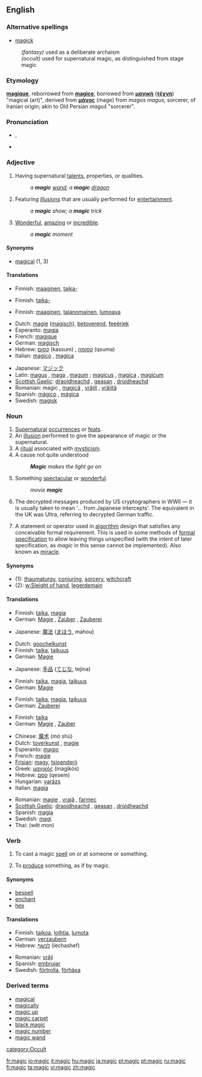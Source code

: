 {{wikipedia}}
==English==

===Alternative spellings===
*[[magick]]
:''(fantasy)'' used as a deliberate archaism
:''(occult)'' used for supernatural magic, as distinguished from stage magic

===Etymology===
{{F.}} '''[[magique]]''', reborrowed from {{L.}} '''[[magice]]''', borrowed from {{AGr.}} '''[[μαγική]]''' ('''[[τέχνη]]''') "magical (art)", derived from '''[[μάγος]]''' (mage) from ''magos magus'', sorcerer, of Iranian origin; akin to Old Persian ''maguš'' "sorcerer".

===Pronunciation===
*{{IPA|/ˈmædʒɪk/}}, {{SAMPA|/ˈm{dZIk/}}
*{{audio|en-us-magic.ogg|Audio (US)}}
*:{{rhymes|ædʒɪk}}

===Adjective===
{{en-adj|-}}

# Having supernatural [[talent]]s, properties, or qualities.
#: ''a '''magic''' [[wand]]; a '''magic''' [[dragon]]''
# Featuring [[illusions]] that are usually performed for [[entertainment]].
#: ''a '''magic''' show; a '''magic''' trick'' 
# [[wonderful|Wonderful]], [[amazing]] or [[incredible]].
#: ''a '''magic''' moment''

====Synonyms====
*[[magical]] (1, 3)

====Translations====
{{trans-top|having supernatural talents, properties, or qualities}}
*Finnish: [[maaginen]], [[taika-]]
{{trans-mid}}
{{trans-bottom}}

{{trans-top|featuring illusions that are usually performed for entertainment}}
*Finnish: [[taika-]]
{{trans-mid}}
{{trans-bottom}}

{{trans-top|wonderful, amazing or incredible}}
*Finnish: [[maaginen]], [[taianomainen]], [[lumoava]]
{{trans-mid}}
{{trans-bottom}}

{{trans-top|Translations to categorise}}
{{rfc-trans}}
*Dutch: [[magie]] ([[magisch]]), [[betoverend]], [[feeëriek]]
*Esperanto: [[magia]]
*French: [[magique]]
*German: [[magisch]]
*Hebrew: [[קסום]] (kassum) {{m}}, [[קסומה]] (qsuma) {{f}}
*Italian: [[magico]] {{m}}, [[magica]] {{f}}
{{trans-mid}}
*Japanese: [[マジック]]
*Latin: [[magus]] {{m}}, [[maga]] {{f}}, [[magum]] {{n}}; [[magicus]] {{m}}, [[magica]] {{f}}, [[magicum]] {{n}}
*[[Scottish Gaelic]]: [[draoidheachd]] {{f}}, [[geasan]] {{m}}, [[drùidheachd]] {{f}}
*Romanian: magic {{m}}, [[magică]] {{f}}, [[vrăjit]] {{m}}, [[vrăjită]] {{f}}
*Spanish: [[mágico]] {{m}}, [[mágica]] {{f}}
*Swedish: [[magisk]]
{{trans-bottom}}

===Noun===
{{en-noun|-}}

# [[supernatural|Supernatural]] [[occur]]rences or [[feat]]s.
# An [[illusion]] performed to give the appearance of magic or the supernatural.
# A [[ritual]] associated with [[mysticism]].
# A cause not quite understood
#: '''''Magic''' makes the light go on''
# Something [[spectacular]] or [[wonderful]].
#: ''movie '''magic'''''
# The decrypted messages produced by US cryptographers in WWII &mdash; it is usually taken to mean '... from Japanese intercepts'. The equivalent in the UK was Ultra, referring to decrypted German traffic.
# {{computing}} A statement or operator used in [[algorithm]] design that satisfies any conceivable formal requirement. This is used in some methods of [[formal specification]] to allow leaving things unspecified (with the intent of later specification, as ''magic'' in this sense cannot be implemented). Also known as [[miracle]].

====Synonyms====
*(1): [[thaumaturgy]], [[conjuring]], [[sorcery]], [[witchcraft]]
*(2): [[w:Sleight of hand]], [[legerdemain]]

====Translations====
{{trans-top|supernatural occurrences or feats}}
*Finnish: [[taika]], [[magia]]
*German: [[Magie]] {{f}}, [[Zauber]] {{m}}, [[Zauberei]] {{f}}
{{trans-mid}}
*Japanese: [[魔法]] ([[まほう]], mahou)
{{trans-bottom}}

{{trans-top|illusion performed to give the appearance of magic or the supernatural}}
*Dutch: [[goochelkunst]] {{f}}
*Finnish: [[taika]], [[taikuus]]
*German: [[Magie]] {{f}}
{{trans-mid}}
*Japanese: [[手品]] ([[てじな]], tejina)
{{trans-bottom}}

{{trans-top|ritual associated with mysticism}}
*Finnish: [[taika]], [[magia]], [[taikuus]]
*German: [[Magie]] {{f}}
{{trans-mid}}
{{trans-bottom}}

{{trans-top|a cause not quite understood}}
*Finnish: [[taika]], [[magia]], [[taikuus]]
*German: [[Zauberei]] {{f}}
{{trans-mid}}
{{trans-bottom}}

{{trans-top|something spectacular or wonderful}}
*Finnish: [[taika]]
*German: [[Magie]] {{f}}, [[Zauber]] {{m}}
{{trans-mid}}
{{trans-bottom}}

{{trans-top|decrypted WWII messages}}
{{trans-mid}}
{{trans-bottom}}

{{trans-top|in computer programming}}
{{trans-mid}}
{{trans-bottom}}

{{trans-top|Translations to be categorised}}
{{rfc-trans}}
*Chinese: [[魔术]] (mó shù)
*Dutch: [[toverkunst]] {{f}}, [[magie]] {{f}}
*Esperanto: [[magio]]
*French: [[magie]] {{f}}
*[[Frisian]]: [[magy]], [[tsjoenderij]]
*Greek: [[μαγικός]] (magikós)
*Hebrew: [[קסם]] (qesem) {{m}}
*Hungarian: [[varázs]]
*Italian: [[magia]] {{f}}
{{trans-mid}}
*Romanian: [[magie]] {{f}}, [[vrajă]] {{f}}, [[farmec]] {{mf}}
*[[Scottish Gaelic]]: [[draoidheachd]] {{f}}, [[geasan]] {{m}}, [[drùidheachd]] {{f}}
*Spanish: [[magia]] {{f}}
*Swedish: [[magi]] {{c}}
*Thai: {{THchar|[[เวทมนตร์]]}} (wêt mon)
{{trans-bottom}}

===Verb===
{{en-verb|magics|magicking|magicked|magicked}}

#{{transitive}} To cast a magic [[spell]] on or at someone or something.
#{{transitive}} To [[produce]] something, as if by magic.

====Synonyms====
*[[bespell]]
*[[enchant]]
*[[hex]]

====Translations====
{{trans-top|to cast a magic spell}}
{{trans-mid}}
{{trans-bottom}}

{{trans-top|to produce something, as if by magic}}
{{trans-mid}}
{{trans-bottom}}

{{trans-top|Translations to be categorised}}
*Finnish: [[taikoa]], [[loihtia]], [[lumota]]
*German: [[verzaubern]]
*Hebrew: [[לכשף]] (lechashef)
{{trans-mid}}
*Romanian: [[vrăji]]
*Spanish: [[embrujar]]
*Swedish: [[förtrolla]], [[förhäxa]]
{{trans-bottom}}

===Derived terms===
*[[magical]]
*[[magically]]
*[[magic up]]
*[[magic carpet]]
*[[black magic]]
*[[magic number]]
*[[magic wand]]

[[category:Occult]]

[[fr:magic]]
[[io:magic]]
[[it:magic]]
[[hu:magic]]
[[ja:magic]]
[[pl:magic]]
[[pt:magic]]
[[ru:magic]]
[[fi:magic]]
[[ta:magic]]
[[vi:magic]]
[[zh:magic]]